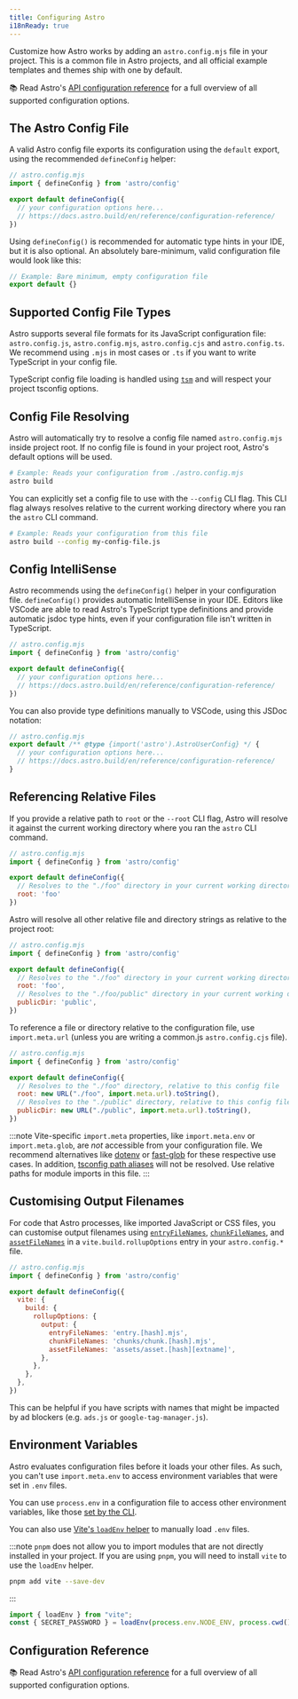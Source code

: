 ```yaml
---
title: Configuring Astro
i18nReady: true
---
```


Customize how Astro works by adding an `astro.config.mjs` file in your project. This is a common file in Astro projects, and all official example templates and themes ship with one by default.

📚 Read Astro's [API configuration reference](/en/reference/configuration-reference/) for a full overview of all supported configuration options.
## The Astro Config File

A valid Astro config file exports its configuration using the `default` export, using the recommended `defineConfig` helper:

```js
// astro.config.mjs
import { defineConfig } from 'astro/config'

export default defineConfig({
  // your configuration options here...
  // https://docs.astro.build/en/reference/configuration-reference/
})
```

Using `defineConfig()` is recommended for automatic type hints in your IDE, but it is also optional. An absolutely bare-minimum, valid configuration file would look like this:

```js title="astro.config.mjs"
// Example: Bare minimum, empty configuration file
export default {}
```

## Supported Config File Types

Astro supports several file formats for its JavaScript configuration file: `astro.config.js`, `astro.config.mjs`, `astro.config.cjs` and `astro.config.ts`. We recommend using `.mjs` in most cases or `.ts` if you want to write TypeScript in your config file.

TypeScript config file loading is handled using [`tsm`](https://github.com/lukeed/tsm) and will respect your project tsconfig options.
## Config File Resolving

Astro will automatically try to resolve a config file named `astro.config.mjs` inside project root. If no config file is found in your project root, Astro's default options will be used.

```bash
# Example: Reads your configuration from ./astro.config.mjs
astro build
```

You can explicitly set a config file to use with the `--config` CLI flag. This CLI flag always resolves relative to the current working directory where you ran the `astro` CLI command.

```bash
# Example: Reads your configuration from this file
astro build --config my-config-file.js
```

## Config IntelliSense

Astro recommends using the `defineConfig()` helper in your configuration file. `defineConfig()` provides automatic IntelliSense in your IDE. Editors like VSCode are able to read Astro's TypeScript type definitions and provide automatic jsdoc type hints, even if your configuration file isn't written in TypeScript.

```js
// astro.config.mjs
import { defineConfig } from 'astro/config'

export default defineConfig({
  // your configuration options here...
  // https://docs.astro.build/en/reference/configuration-reference/
})
```

You can also provide type definitions manually to VSCode, using this JSDoc notation:

```js
// astro.config.mjs
export default /** @type {import('astro').AstroUserConfig} */ {
  // your configuration options here...
  // https://docs.astro.build/en/reference/configuration-reference/
}
```

## Referencing Relative Files

If you provide a relative path to `root` or the `--root` CLI flag, Astro will resolve it against the current working directory where you ran the `astro` CLI command.

```js
// astro.config.mjs
import { defineConfig } from 'astro/config'

export default defineConfig({
  // Resolves to the "./foo" directory in your current working directory
  root: 'foo'
})
```

Astro will resolve all other relative file and directory strings as relative to the project root:

```js
// astro.config.mjs
import { defineConfig } from 'astro/config'

export default defineConfig({
  // Resolves to the "./foo" directory in your current working directory
  root: 'foo',
  // Resolves to the "./foo/public" directory in your current working directory
  publicDir: 'public',
})
```

To reference a file or directory relative to the configuration file, use `import.meta.url` (unless you are writing a common.js `astro.config.cjs` file).

```js "import.meta.url"
// astro.config.mjs
import { defineConfig } from 'astro/config'

export default defineConfig({
  // Resolves to the "./foo" directory, relative to this config file
  root: new URL("./foo", import.meta.url).toString(),
  // Resolves to the "./public" directory, relative to this config file
  publicDir: new URL("./public", import.meta.url).toString(),
})
```

:::note
Vite-specific `import.meta` properties, like `import.meta.env` or `import.meta.glob`, are _not_ accessible from your configuration file. We recommend alternatives like [dotenv](https://github.com/motdotla/dotenv) or [fast-glob](https://github.com/mrmlnc/fast-glob) for these respective use cases. In addition, [tsconfig path aliases](https://www.typescriptlang.org/tsconfig#paths) will not be resolved. Use relative paths for module imports in this file.
:::

## Customising Output Filenames

For code that Astro processes, like imported JavaScript or CSS files, you can customise output filenames using [`entryFileNames`](https://rollupjs.org/guide/en/#outputentryfilenames), [`chunkFileNames`](https://rollupjs.org/guide/en/#outputchunkfilenames), and [`assetFileNames`](https://rollupjs.org/guide/en/#outputassetfilenames) in a `vite.build.rollupOptions` entry in your `astro.config.*` file.

```js ins={9-11}
// astro.config.mjs
import { defineConfig } from 'astro/config'

export default defineConfig({
  vite: {
    build: {
      rollupOptions: {
        output: {
          entryFileNames: 'entry.[hash].mjs',
          chunkFileNames: 'chunks/chunk.[hash].mjs',
          assetFileNames: 'assets/asset.[hash][extname]',
        },
      },
    },
  },
})
```

This can be helpful if you have scripts with names that might be impacted by ad blockers (e.g. `ads.js` or `google-tag-manager.js`).

## Environment Variables
Astro evaluates configuration files before it loads your other files. As such, you can't use `import.meta.env` to access environment variables that were set in `.env` files. 

You can use `process.env` in a configuration file to access other environment variables, like those [set by the CLI](/en/guides/environment-variables/#using-the-cli).

You can also use [Vite's `loadEnv` helper](https://main.vitejs.dev/config/#using-environment-variables-in-config) to manually load `.env` files.

:::note
`pnpm` does not allow you to import modules that are not directly installed in your project. If you are using `pnpm`, you will need to install `vite` to use the `loadEnv` helper.
```sh
pnpm add vite --save-dev
```
:::

```js title="astro.config.mjs"
import { loadEnv } from "vite";
const { SECRET_PASSWORD } = loadEnv(process.env.NODE_ENV, process.cwd(), "");
```

## Configuration Reference

📚 Read Astro's [API configuration reference](/en/reference/configuration-reference/) for a full overview of all supported configuration options.

